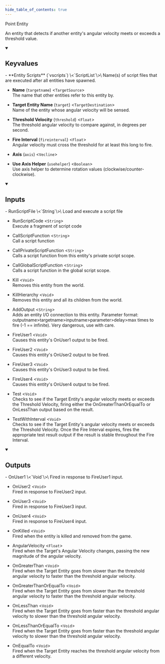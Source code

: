 ```yaml
---
hide_table_of_contents: true
---
```


<!---
!!!!!!
THIS PAGE IS AUTOGENERATED FROM GAME FGD DEFINITIONS!
DO NOT EDIT MANUALLY!
!!!!!!

In order to make edits, you can make an annotation file in /fgd_dump_overrides
-->


Point Entity

An entity that detects if another entity's angular velocity meets or exceeds a threshold value.

<details open>
<summary><h2>Keyvalues</h2></summary>
- **Entity Scripts** (`vscripts`) \<`ScriptList`\>\
Name(s) of script files that are executed after all entities have spawned.

- **Name** (`targetname`) \<`TargetSource`\>\
The name that other entities refer to this entity by.

- **Target Entity Name** (`target`) \<`TargetDestination`\>\
Name of the entity whose angular velocity will be sensed.

- **Threshold Velocity** (`threshold`) \<`Float`\>\
The threshold angular velocity to compare against, in degrees per second.

- **Fire Interval** (`fireinterval`) \<`Float`\>\
Angular velocity must cross the threshold for at least this long to fire.

- **Axis** (`axis`) \<`Vecline`\>

- **Use Axis Helper** (`usehelper`) \<`Boolean`\>\
Use axis helper to determine rotation values (clockwise/counter-clockwise).


 </details>
<details open>
<summary><h2>Inputs</h2></summary>
- RunScriptFile \<`String`\>\
Load and execute a script file

- RunScriptCode \<`String`\>\
Execute a fragment of script code

- CallScriptFunction \<`String`\>\
Call a script function

- CallPrivateScriptFunction \<`String`\>\
Calls a script function from this entity's private script scope.

- CallGlobalScriptFunction \<`String`\>\
Calls a script function in the global script scope.

- Kill \<`Void`\>\
Removes this entity from the world.

- KillHierarchy \<`Void`\>\
Removes this entity and all its children from the world.

- AddOutput \<`String`\>\
Adds an entity I/O connection to this entity. Parameter format: outputname&gt;targetname>inputname&gt;parameter&gt;delay&gt;max times to fire (-1 == infinite). Very dangerous, use with care.

- FireUser1 \<`Void`\>\
Causes this entity's OnUser1 output to be fired.

- FireUser2 \<`Void`\>\
Causes this entity's OnUser2 output to be fired.

- FireUser3 \<`Void`\>\
Causes this entity's OnUser3 output to be fired.

- FireUser4 \<`Void`\>\
Causes this entity's OnUser4 output to be fired.

- Test \<`Void`\>\
Checks to see if the Target Entity's angular velocity meets or exceeds the Threshold Velocity, firing either the OnGreaterThanOrEqualTo or OnLessThan output based on the result.

- TestWithInterval \<`Void`\>\
Checks to see if the Target Entity's angular velocity meets or exceeds the Threshold Velocity. Once the Fire Interval expires, fires the appropriate test result output if the result is stable throughout the Fire Interval.


 </details>
<details open>
<summary><h2>Outputs</h2></summary>
- OnUser1 \<`Void`\>\
Fired in response to FireUser1 input.

- OnUser2 \<`Void`\>\
Fired in response to FireUser2 input.

- OnUser3 \<`Void`\>\
Fired in response to FireUser3 input.

- OnUser4 \<`Void`\>\
Fired in response to FireUser4 input.

- OnKilled \<`Void`\>\
Fired when the entity is killed and removed from the game.

- AngularVelocity \<`Float`\>\
Fired when the Target's Angular Velocity changes, passing the new magnitude of the angular velocity.

- OnGreaterThan \<`Void`\>\
Fired when the Target Entity goes from slower than the threshold angular velocity to faster than the threshold angular velocity.

- OnGreaterThanOrEqualTo \<`Void`\>\
Fired when the Target Entity goes from slower than the threshold angular velocity to faster than the threshold angular velocity.

- OnLessThan \<`Void`\>\
Fired when the Target Entity goes from faster than the threshold angular velocity to slower than the threshold angular velocity.

- OnLessThanOrEqualTo \<`Void`\>\
Fired when the Target Entity goes from faster than the threshold angular velocity to slower than the threshold angular velocity.

- OnEqualTo \<`Void`\>\
Fired when the Target Entity reaches the threshold angular velocity from a different velocity.


 </details>